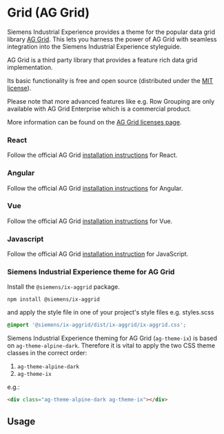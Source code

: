 
# Grid (AG Grid)



Siemens Industrial Experience provides a theme for the popular data grid library [AG Grid](https://www.ag-grid.com).
This lets you harness the power of AG Grid with seamless integration into the Siemens Industrial Experience styleguide.

<div className="siemens-brand-section">
AG Grid is a third party library that provides a feature rich data grid implementation.

Its basic functionality is free and open source (distributed under the [MIT license](https://www.ag-grid.com/eula/AG-Grid-Community-License.html)).

Please note that more advanced features like e.g. Row Grouping are only available with AG Grid Enterprise which is a commercial product.

More information can be found on the [AG Grid licenses page](https://www.ag-grid.com/license-pricing).

</div>

### React

Follow the official AG Grid [installation instructions](https://www.ag-grid.com/react-data-grid/getting-started/) for React.

### Angular

Follow the official AG Grid [installation instructions](https://www.ag-grid.com/angular-data-grid/getting-started/) for Angular.

### Vue

Follow the official AG Grid [installation instructions](https://www.ag-grid.com/vue-data-grid/getting-started/) for Vue.

### Javascript

Follow the official AG Grid [installation instruction](https://www.ag-grid.com/javascript-data-grid/getting-started/) for JavaScript.

### Siemens Industrial Experience theme for AG Grid

Install the `@siemens/ix-aggrid` package.

```shell
npm install @siemens/ix-aggrid
```

and apply the style file in one of your project's style files e.g. styles.scss

```scss
@import '@siemens/ix-aggrid/dist/ix-aggrid/ix-aggrid.css';
```

Siemens Industrial Experience theming for AG Grid (`ag-theme-ix`) is based on `ag-theme-alpine-dark`.
Therefore it is vital to apply the two CSS theme classes in the correct order:

1. `ag-theme-alpine-dark`
2. `ag-theme-ix`

e.g.:

```html
<div class="ag-theme-alpine-dark ag-theme-ix"></div>
```

## Usage

<AggridPlayground height="14rem" />
